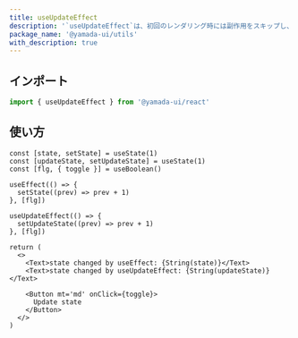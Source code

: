 ```yaml
---
title: useUpdateEffect
description: '`useUpdateEffect`は、初回のレンダリング時には副作用をスキップし、依存配列が変更された場合にのみ副作用を実行するカスタムフックです。'
package_name: '@yamada-ui/utils'
with_description: true
---
```


## インポート

```ts
import { useUpdateEffect } from '@yamada-ui/react'
```

## 使い方

```tsx functional=true
const [state, setState] = useState(1)
const [updateState, setUpdateState] = useState(1)
const [flg, { toggle }] = useBoolean()

useEffect(() => {
  setState((prev) => prev + 1)
}, [flg])

useUpdateEffect(() => {
  setUpdateState((prev) => prev + 1)
}, [flg])

return (
  <>
    <Text>state changed by useEffect: {String(state)}</Text>
    <Text>state changed by useUpdateEffect: {String(updateState)}</Text>

    <Button mt='md' onClick={toggle}>
      Update state
    </Button>
  </>
)
```
